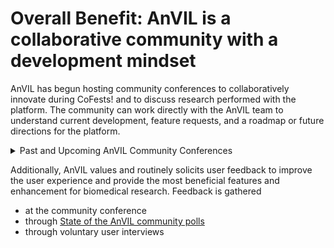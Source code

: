 # Overall Benefit: AnVIL is a collaborative community with a development mindset

AnVIL has begun hosting community conferences to collaboratively innovate during CoFests! and to discuss research performed with the platform. The community can work directly with the AnVIL team to understand current development, feature requests, and a roadmap or future directions for the platform.

::: {.click_to_expand_block}

<details><summary>Past and Upcoming AnVIL Community Conferences</summary>

* 2024: https://anvilproject.org/events/anvil2024-community-conference
* 2025: https://anvilproject.org/events/anvil2025-community-conference

</details>

:::

Additionally, AnVIL values and routinely solicits user feedback to improve the user experience and provide the most beneficial features and enhancement for biomedical research. Feedback is gathered

* at the community conference
* through [State of the AnVIL community polls](https://help.anvilproject.org/t/participate-in-the-state-of-the-anvil-2025-community-poll/275)
* through voluntary user interviews
